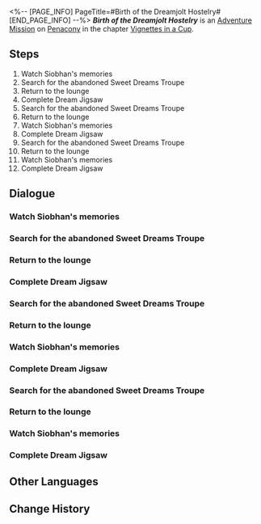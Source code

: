 <%-- [PAGE_INFO]
PageTitle=#Birth of the Dreamjolt Hostelry#
[END_PAGE_INFO] --%>
{{Stub|Dialogue.}}
{{Mission Infobox
|id            = 8021132
|title         = 
|image         = <!--Mission Birth of the Dreamjolt Hostelry.png-->
|type          = Adventure
|event_name    = 
|chapter       = Vignettes in a Cup
|requirements  = {{subst:void|<!--Unknown: {"Type":"Manual"}-->}}
|summary       = <!--official mission summary from Fate's Atlas-->
|characters    = Trailblazer
|startLocation = [[Penacony]] - [[Siobhan's Emoscape]]
|world         = Penacony
|area          = Siobhan's Emoscape
|prev          = 
|next          = 
|rewards       = 
}}
'''''Birth of the Dreamjolt Hostelry''''' is an [[Adventure Mission]] on [[Penacony]] in the chapter [[Vignettes in a Cup]].

==Steps==
# Watch Siobhan's memories
# Search for the abandoned Sweet Dreams Troupe
# Return to the lounge
# Complete Dream Jigsaw
# Search for the abandoned Sweet Dreams Troupe
# Return to the lounge
# Watch Siobhan's memories
# Complete Dream Jigsaw
# Search for the abandoned Sweet Dreams Troupe
# Return to the lounge
# Watch Siobhan's memories
# Complete Dream Jigsaw

<!--
==Gameplay Notes==

--><!--
==Trial Character==

-->
==Dialogue==
{{Stub Dialogue}}
{{Dialogue End}}

===Watch Siobhan's memories{{subst:void|<!--802113201-->}}===
{{Mission Description|type=adventure|location=Siobhan's Emoscape|update|To regain the monsters' trust, Siobhan invites you into her Emoscape.<br />The lounge in the past is indeed quite different from the present. It's best to follow Siobhan's memories for now.}}
{{Dialogue Start}}
:{{tx}}
{{Dialogue End}}

===Search for the abandoned Sweet Dreams Troupe{{subst:void|<!--802113202-->}}===
{{Mission Description|type=adventure|location=Siobhan's Emoscape|update|To regain the monsters' trust, Siobhan invites you into her Emoscape.<br />Siobhan decides to continue her search for the abandoned Sweet Dreams Troupe. Explore deeper into the hotel in the Dreamscape.}}
{{Dialogue Start}}
:{{tx}}
{{Dialogue End}}

===Return to the lounge{{subst:void|<!--802113203-->}}===
{{Mission Description|type=adventure|location=Siobhan's Emoscape|update|To regain the monsters' trust, Siobhan invites you into her Emoscape.<br />You found Spade in the hotel in the Dreamscape. Take it back to the lounge.}}
{{Dialogue Start}}
:{{tx}}
{{Dialogue End}}

===Complete Dream Jigsaw{{subst:void|<!--802113216-->}}===
{{Mission Description|type=adventure|location=Siobhan's Emoscape|update|To regain the monsters' trust, Siobhan invites you into her Emoscape.<br />The piece you've just found seems to fit the missing space of the jigsaw right in front of you...}}
{{Dialogue Start}}
:{{tx}}
{{Dialogue End}}

===Search for the abandoned Sweet Dreams Troupe{{subst:void|<!--802113206-->}}===
{{Mission Description|type=adventure|location=Siobhan's Emoscape|update|To regain the monsters' trust, Siobhan invites you into her Emoscape.<br />Siobhan decides to continue her search for the abandoned Sweet Dreams Troupe. Explore deeper into the hotel in the Dreamscape.}}
{{Dialogue Start}}
:{{tx}}
{{Dialogue End}}

===Return to the lounge{{subst:void|<!--802113207-->}}===
{{Mission Description|type=adventure|location=Siobhan's Emoscape|update|To regain the monsters' trust, Siobhan invites you into her Emoscape.<br />You found Melancholy in the hotel in the Dreamscape. Take it back to the lounge.}}
{{Dialogue Start}}
:{{tx}}
{{Dialogue End}}

===Watch Siobhan's memories{{subst:void|<!--802113208-->}}===
{{Mission Description|type=adventure|location=Siobhan's Emoscape|update|To regain the monsters' trust, Siobhan invites you into her Emoscape.<br />Siobhan is going to name the monsters she just found. Go and listen to what they are chatting about.}}
{{Dialogue Start}}
:{{tx}}
{{Dialogue End}}

===Complete Dream Jigsaw{{subst:void|<!--802113209-->}}===
{{Mission Description|type=adventure|location=Siobhan's Emoscape|update|To regain the monsters' trust, Siobhan invites you into her Emoscape.<br />The piece you've just found seems to fit the missing space of the jigsaw right in front of you...}}
{{Dialogue Start}}
:{{tx}}
{{Dialogue End}}

===Search for the abandoned Sweet Dreams Troupe{{subst:void|<!--802113211-->}}===
{{Mission Description|type=adventure|location=Siobhan's Emoscape|update|To regain the monsters' trust, Siobhan invites you into her Emoscape.<br />Siobhan decides to continue her search for the abandoned Sweet Dreams Troupe. Explore deeper into the hotel in the Dreamscape.}}
{{Dialogue Start}}
:{{tx}}
{{Dialogue End}}

===Return to the lounge{{subst:void|<!--802113212-->}}===
{{Mission Description|type=adventure|location=Siobhan's Emoscape|update|To regain the monsters' trust, Siobhan invites you into her Emoscape.<br />You found Lady in the hotel in the Dreamscape. Take it back to the lounge.}}
{{Dialogue Start}}
:{{tx}}
{{Dialogue End}}

===Watch Siobhan's memories{{subst:void|<!--802113213-->}}===
{{Mission Description|type=adventure|location=Siobhan's Emoscape|update|To regain the monsters' trust, Siobhan invites you into her Emoscape.<br />The monsters are all gathered here. Take a look and listen to what they are discussing.}}
{{Dialogue Start}}
:{{tx}}
{{Dialogue End}}

===Complete Dream Jigsaw{{subst:void|<!--802113214-->}}===
{{Mission Description|type=adventure|location=Siobhan's Emoscape|update|To regain the monsters' trust, Siobhan invites you into her Emoscape.<br />Complete the final jigsaw.}}
{{Dialogue Start}}
:{{tx}}
{{Dialogue End}}

==Other Languages==
{{Other Languages
|en   = Birth of the Dreamjolt Hostelry
|zhs  = 「惊梦酒吧」的诞生
|zht  = 「驚夢酒吧」的誕生
|ja   = 「バー・ナイトメア」の誕生
|ko   = 「나쁜꿈 바」의 탄생
|es   = El origen del Bar de Terrores
|fr   = Et la Taverne Chocmar fut
|ru   = Зарождение бара «Проснись и пой»
|th   = การถือกำเนิดของ "บาร์สะพรึงฝัน"
|vi   = Sự Ra Đời Của "Quán Bar Ác Mộng"
|de   = Geburtsstunde der Insomnibar
|id   = Lahirnya "Dreamjolt Hostelry"
|pt   = Nascimento do Albergue dos Pesadelos
}}

==Change History==
{{Change History|2.1}}
